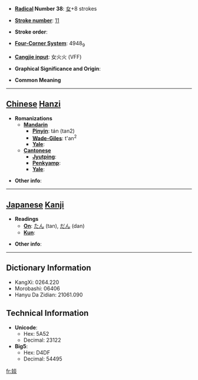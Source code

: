 * '''[[Wiktionary:Chinese radical index| Radical]] Number 38''': [[Wiktionary:Chinese radical index 女|女]]+8 strokes

* '''[[Wiktionary:Chinese total strokes index|Stroke number]]''': [[Wiktionary:Chinese total strokes index 11|11]]

* '''Stroke order''': 

* '''[[Wiktionary:Chinese four corner index|Four-Corner System]]''': 4948<sub>9</sub>

* '''[[Wiktionary:Chinese Cangjie index|Cangjie input]]''': 女火火 (VFF)

* '''Graphical Significance and Origin''': 

* '''Common Meaning'''

----

== [[Chinese]] [[Hanzi]] ==

* '''Romanizations'''
** '''[[Mandarin]]'''
*** '''[[Pinyin]]''': tán (tan2)
*** '''[[Wade-Giles]]''': t'an<sup>2</sup>
*** '''[[Yale]]''': 
** '''[[Cantonese]]'''
*** '''[[Jyutping]]''':
*** '''[[Penkyamp]]''': 
*** '''[[Yale]]''': 

* '''Other info''': 

----

== [[Japanese]] [[Kanji]] ==

* '''Readings'''
** '''[[On]]''': [[たん]] (tan), [[だん]] (dan)
** '''[[Kun]]''': 

* '''Other info''':  

----

== Dictionary Information ==

* KangXi: 0264.220
* Morobashi: 06406
* Hanyu Da Zidian: 21061.090

== Technical Information ==

* '''Unicode''':
** Hex: 5A52
** Decimal: 23122
* '''Big5''':
** Hex: D4DF
** Decimal: 54495

[[fr:婒]]